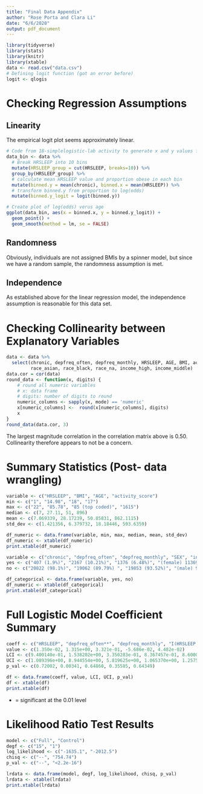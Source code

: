 ```yaml
---
title: "Final Data Appendix"
author: "Rose Porta and Clara Li"
date: "6/6/2020"
output: pdf_document
---
```


```r
library(tidyverse)
library(stats)
library(knitr)
library(xtable)
data <- read.csv("data.csv")
# Defining logit function (got an error before)
logit <- qlogis
```

# Checking Regression Assumptions

## Linearity

The empirical logit plot seems approximately linear.

```r
# Code from 18-simplelogistic-lab activity to generate x and y values for plot to check for linearity
data_bin <- data %>%
  # Break HRSLEEP into 10 bins
  mutate(HRSLEEP_group = cut(HRSLEEP, breaks=10)) %>% 
  group_by(HRSLEEP_group) %>%
  # calculate mean HRSLEEP value and proportion obese in each bin
  mutate(binned.y = mean(chronic), binned.x = mean(HRSLEEP)) %>% 
  # transform binned.y from proportion to log(odds)
  mutate(binned.y_logit = logit(binned.y))

# Create plot of log(odds) verus age
ggplot(data_bin, aes(x = binned.x, y = binned.y_logit)) +
  geom_point() + 
  geom_smooth(method = lm, se = FALSE)
```

## Randomness

Obviously, individuals are not assigned BMIs by a spinner model, but since we have a random sample, the randomness assumption is met.

## Independence

As established above for the linear regression model, the independence assumption is reasonable for this data set.

# Checking Collinearity between Explanatory Variables

```r
data <- data %>% 
  select(chronic, depfreq_often, depfreq_monthly, HRSLEEP, AGE, BMI, activity_score, SEX,
         race_asian, race_black, race_na, income_high, income_middle)
data.cor = cor(data)
round_data <- function(x, digits) {
    # round all numeric variables
    # x: data frame 
    # digits: number of digits to round
    numeric_columns <- sapply(x, mode) == 'numeric'
    x[numeric_columns] <-  round(x[numeric_columns], digits)
    x
}
round_data(data.cor, 3)
```

The largest magnitude correlation in the correlation matrix above is 0.50. Collinearity therefore appears to not be a concern.

# Summary Statistics (Post- data wrangling)

```r
variable <- c("HRSLEEP", "BMI", "AGE", "activity_score")
min <- c("1", "14.98", "18", "17")
max <- c("22", "85.78", "85 (top coded)", "1615")
median <- c(7, 27.11, 51, 896)
mean <- c(7.069339, 28.17239, 50.85831, 862.1115)
std_dev <- c(1.421356, 6.379732, 18.18446, 593.6359)

df_numeric <- data.frame(variable, min, max, median, mean, std_dev)
df_numeric <- xtable(df_numeric)
print.xtable(df_numeric)
```

```r
variable <- c("chronic", "depfreq_often", "depfreq_monthly", "SEX", "income_high", "income_middle", "race_black", "race_asian", "race_na")
yes <- c("407 (1.9%)", "2167 (10.21%)", "1376 (6.48%)", "(female) 11369 (53.6%)", "8181 (38.54%)", "6073 (28.61%)", "2542 (11.97%)", "1169 (5.51%)", "303 (1.43%)")
no <- c("20822 (98.1%)", "19062 (89.79%) ", "19853 (93.52%)", "(male) 9860 (46.4%)", "13048 (61.46%) ", "15156 (71.39%)", "18687 (88.03%)", "20060 (94.49%)", "20926 (98.57%)")

df_categorical <- data.frame(variable, yes, no)
df_numeric <- xtable(df_categorical)
print.xtable(df_categorical)
```


# Full Logistic Model Coefficient Summary

```r
coeff <- c("HRSLEEP", "depfreq_often**", "depfreq_monthly", "I(HRSLEEP * depfreq_often)", "I(HRSLEEP * depfreq_monthly)")
value <- c(1.350e-02, 1.315e+00, 3.321e-01, -5.686e-02, 4.482e-02)
LCI <- c(9.400140e-01, 1.538202e+00, 3.350283e-01, 8.367457e-01, 8.600010e-01)
UCI <- c(1.089396e+00, 8.944554e+00, 5.819625e+00, 1.065370e+00, 1.257594e+00)
p_val <- c(0.72002, 0.00341, 0.64860, 0.35585, 0.64349)

df <- data.frame(coeff, value, LCI, UCI, p_val)
df <- xtable(df)
print.xtable(df)
```

* = significant at the 0.01 level

# Likelihood Ratio Test Results

```r
model <- c("Full", "Control")
degf <- c("15", "1")
log_likelihood <- c("-1635.1", "-2012.5")
chisq <- c("--", "754.74")
p_val <- c("--", "<2.2e-16")

lrdata <- data.frame(model, degf, log_likelihood, chisq, p_val)
lrdata <- xtable(lrdata)
print.xtable(lrdata)
```

